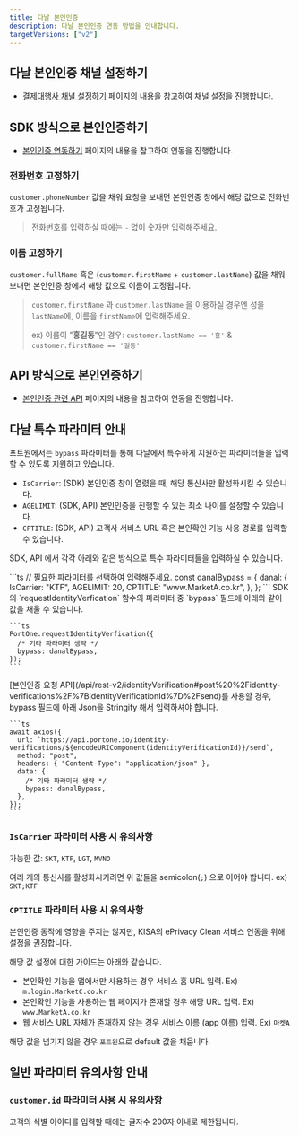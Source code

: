 ```yaml
---
title: 다날 본인인증
description: 다날 본인인증 연동 방법을 안내합니다.
targetVersions: ["v2"]
---
```



## 다날 본인인증 채널 설정하기

- [결제대행사 채널 설정하기](../../ready/readme#3-결제대행사-채널-설정하기)  페이지의 내용을 참고하여 채널 설정을 진행합니다.

## SDK 방식으로 본인인증하기

- [본인인증 연동하기](../identity-verification) 페이지의 내용을 참고하여 연동을 진행합니다.

### 전화번호 고정하기

`customer.phoneNumber` 값을 채워 요청을 보내면 본인인증 창에서 해당 값으로 전화번호가 고정됩니다.

> 전화번호를 입력하실 때에는 `-` 없이 숫자만 입력해주세요.

### 이름 고정하기

`customer.fullName` 혹은 (`customer.firstName` + `customer.lastName`) 값을 채워 보내면 본인인증
창에서 해당 값으로 이름이 고정됩니다.

> `customer.firstName` 과 `customer.lastName` 을 이용하실 경우엔 성을 `lastName`에, 이름을 `firstName`에 입력해주세요.
>
> ex) 이름이 "**홍길동**"인 경우: `customer.lastName == '홍'` & `customer.firstName == '길동'`

## API 방식으로 본인인증하기

- [본인인증 관련 API](/api/rest-v2/identityVerification) 페이지의 내용을 참고하여 연동을 진행합니다.

## 다날 특수 파라미터 안내

포트원에서는 `bypass` 파라미터를 통해 다날에서 특수하게 지원하는 파라미터들을 입력할 수 있도록 지원하고 있습니다.

- `IsCarrier`: (SDK) 본인인증 창이 열렸을 때, 해당 통신사만 활성화시킬 수 있습니다.
- `AGELIMIT`: (SDK, API) 본인인증을 진행할 수 있는 최소 나이를 설정할 수 있습니다.
- `CPTITLE`: (SDK, API) 고객사 서비스 URL 혹은 본인확인 기능 사용 경로를 입력할 수 있습니다.

SDK, API 에서 각각 아래와 같은 방식으로 특수 파라미터들을 입력하실 수 있습니다.

<Tabs>
  <Tab title="bypass 파라미터 예시">
    ```ts
    // 필요한 파라미터를 선택하여 입력해주세요.
    const danalBypass = {
      danal: {
        IsCarrier: "KTF",
        AGELIMIT: 20,
        CPTITLE: "www.MarketA.co.kr",
      },
    };
    ```
  </Tab>
</Tabs>

<Tabs>
  <Tab title="SDK 사용 예시">
    SDK의 `requestIdentityVerfication` 함수의 파라미터 중 `bypass` 필드에 아래와 같이 값을 채울 수 있습니다.

    ```ts
    PortOne.requestIdentityVerfication({
      /* 기타 파라미터 생략 */
      bypass: danalBypass,
    });
    ```
  </Tab>

  <Tab title="API 사용 예시">
    [본인인증 요청 API](/api/rest-v2/identityVerification#post%20%2Fidentity-verifications%2F%7BidentityVerificationId%7D%2Fsend)를 사용할 경우, bypass 필드에 아래 Json을 Stringify 해서 입력하셔야 합니다.

    ```ts
    await axios({
      url: `https://api.portone.io/identity-verifications/${encodeURIComponent(identityVerificationId)}/send`,
      method: "post",
      headers: { "Content-Type": "application/json" },
      data: {
        /* 기타 파라미터 생략 */
        bypass: danalBypass,
      },
    });
    ```
  </Tab>
</Tabs>

### `IsCarrier` 파라미터 사용 시 유의사항

가능한 값: `SKT`, `KTF`, `LGT`, `MVNO`

여러 개의 통신사를 활성화시키려면 위 값들을 semicolon(`;`) 으로 이어야 합니다. ex) `SKT;KTF`

### `CPTITLE` 파라미터 사용 시 유의사항

본인인증 동작에 영향을 주지는 않지만, KISA의 ePrivacy Clean 서비스 연동을 위해 설정을 권장합니다.

해당 값 설정에 대한 가이드는 아래와 같습니다.

- 본인확인 기능을 앱에서만 사용하는 경우 서비스 홈 URL 입력. Ex) `m.login.MarketC.co.kr`
- 본인확인 기능을 사용하는 웹 페이지가 존재할 경우 해당 URL 입력. Ex) `www.MarketA.co.kr`
- 웹 서비스 URL 자체가 존재하지 않는 경우 서비스 이름 (app 이름) 입력. Ex) `마켓A`

해당 값을 넘기지 않을 경우 `포트원`으로 default 값을 채웁니다.

## 일반 파라미터 유의사항 안내

### `customer.id` 파라미터 사용 시 유의사항

고객의 식별 아이디를 입력할 때에는 글자수 200자 이내로 제한됩니다.
